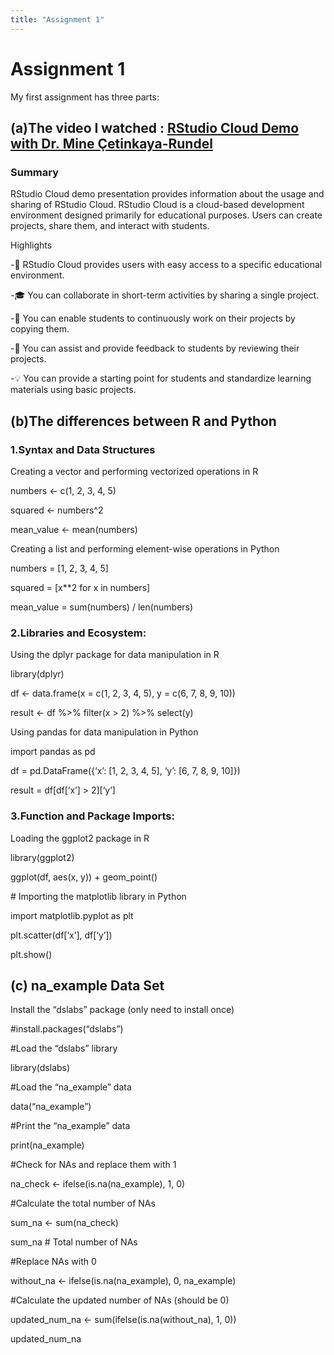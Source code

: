 ```yaml
---
title: "Assignment 1"
---
```


# Assignment 1

My first assignment has three parts:

## (a)The video I watched : [**RStudio Cloud Demo with Dr. Mine Çetinkaya-Rundel**](https://www.youtube.com/watch?v=liyJparRz2c&list=PL9HYL-VRX0oTOK4cpbCbRk15K2roEgzVW&index=57)

### Summary

RStudio Cloud demo presentation provides information about the usage and sharing of RStudio Cloud. RStudio Cloud is a cloud-based development environment designed primarily for educational purposes. Users can create projects, share them, and interact with students.

Highlights

-🏢 RStudio Cloud provides users with easy access to a specific educational environment.

-🎓 You can collaborate in short-term activities by sharing a single project.

-🔄 You can enable students to continuously work on their projects by copying them.

-👀 You can assist and provide feedback to students by reviewing their projects.

-💡 You can provide a starting point for students and standardize learning materials using basic projects.

## (b)The differences between R and Python

### 1.Syntax and Data Structures

Creating a vector and performing vectorized operations in R

numbers \<- c(1, 2, 3, 4, 5)

squared \<- numbers\^2

mean_value \<- mean(numbers)

Creating a list and performing element-wise operations in Python

numbers = \[1, 2, 3, 4, 5\]

squared = \[x\*\*2 for x in numbers\]

mean_value = sum(numbers) / len(numbers)

### 2.Libraries and Ecosystem:

Using the dplyr package for data manipulation in R

library(dplyr)

df \<- data.frame(x = c(1, 2, 3, 4, 5), y = c(6, 7, 8, 9, 10))

result \<- df %\>% filter(x \> 2) %\>% select(y)

Using pandas for data manipulation in Python

import pandas as pd

df = pd.DataFrame({'x': \[1, 2, 3, 4, 5\], 'y': \[6, 7, 8, 9, 10\]})

result = df\[df\['x'\] \> 2\]\['y'\]

### 3.Function and Package Imports:

Loading the ggplot2 package in R

library(ggplot2)

ggplot(df, aes(x, y)) + geom_point()

\# Importing the matplotlib library in Python

import matplotlib.pyplot as plt

plt.scatter(df\['x'\], df\['y'\])

plt.show()

## (c) na_example Data Set

Install the "dslabs" package (only need to install once)

#install.packages("dslabs")

#Load the "dslabs" library

library(dslabs)

#Load the "na_example" data

data("na_example")

#Print the "na_example" data

print(na_example)

#Check for NAs and replace them with 1

na_check \<- ifelse(is.na(na_example), 1, 0)

#Calculate the total number of NAs

sum_na \<- sum(na_check)

sum_na \# Total number of NAs

#Replace NAs with 0

without_na \<- ifelse(is.na(na_example), 0, na_example)

#Calculate the updated number of NAs (should be 0)

updated_num_na \<- sum(ifelse(is.na(without_na), 1, 0))

updated_num_na
